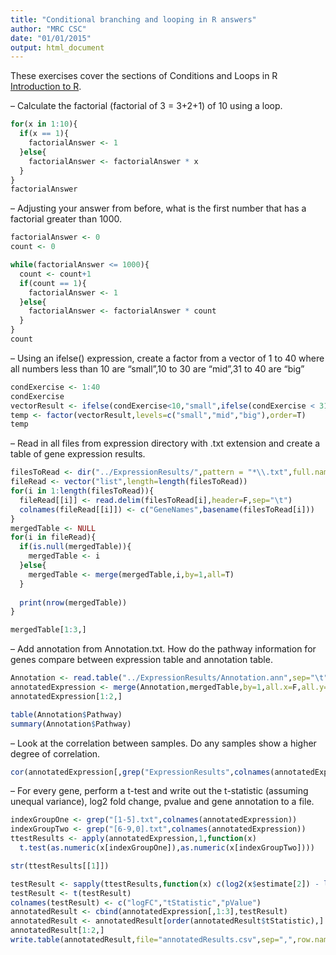 ```yaml
---
title: "Conditional branching and looping in R answers"
author: "MRC CSC"
date: "01/01/2015"
output: html_document
---
```


These exercises cover the sections of Conditions and Loops in R [Introduction to R]("introToR_Day1.html").

-- Calculate the factorial (factorial of 3 = 3+2+1) of 10 using a loop.

```r

for(x in 1:10){
  if(x == 1){
    factorialAnswer <- 1
  }else{
    factorialAnswer <- factorialAnswer * x 
  }
}
factorialAnswer
```
-- Adjusting your answer from before, what is the first number that has a factorial greater than 1000.
```r

factorialAnswer <- 0
count <- 0

while(factorialAnswer <= 1000){
  count <- count+1
  if(count == 1){
    factorialAnswer <- 1
  }else{
    factorialAnswer <- factorialAnswer * count 
  }
}
count
```

-- Using an ifelse() expression, create a factor from a vector of 1 to 40 where all numbers less than 10 are "small",10 to 30 are "mid",31 to 40 are "big"

```r
condExercise <- 1:40
condExercise
vectorResult <- ifelse(condExercise<10,"small",ifelse(condExercise < 31,"mid","big"))
temp <- factor(vectorResult,levels=c("small","mid","big"),order=T)
temp
```

-- Read in all files from expression directory with .txt extension and create a table of gene expression results.

```r

filesToRead <- dir("../ExpressionResults/",pattern = "*\\.txt",full.names=T)
fileRead <- vector("list",length=length(filesToRead))
for(i in 1:length(filesToRead)){
  fileRead[[i]] <- read.delim(filesToRead[i],header=F,sep="\t")
  colnames(fileRead[[i]]) <- c("GeneNames",basename(filesToRead[i]))
}
mergedTable <- NULL
for(i in fileRead){
  if(is.null(mergedTable)){
    mergedTable <- i
  }else{
    mergedTable <- merge(mergedTable,i,by=1,all=T)
  }
  
  print(nrow(mergedTable))
}

mergedTable[1:3,] 

```
-- Add annotation from Annotation.txt. How do the pathway information for genes compare between expression table and annotation table.
 
```r
Annotation <- read.table("../ExpressionResults/Annotation.ann",sep="\t",h=T)
annotatedExpression <- merge(Annotation,mergedTable,by=1,all.x=F,all.y=T)
annotatedExpression[1:2,]

table(Annotation$Pathway)
summary(Annotation$Pathway)
```

-- Look at the correlation between samples. Do any samples show a higher degree of correlation.

```r
cor(annotatedExpression[,grep("ExpressionResults",colnames(annotatedExpression))])

```
-- For every gene, perform a t-test and write out the t-statistic (assuming unequal variance), log2 fold change, pvalue and gene annotation to a file.
```r
indexGroupOne <- grep("[1-5].txt",colnames(annotatedExpression))
indexGroupTwo <- grep("[6-9,0].txt",colnames(annotatedExpression))
ttestResults <- apply(annotatedExpression,1,function(x)
  t.test(as.numeric(x[indexGroupOne]),as.numeric(x[indexGroupTwo])))

str(ttestResults[[1]])

testResult <- sapply(ttestResults,function(x) c(log2(x$estimate[2]) - log2(x$estimate[1]), x$statistic,x$p.value))
testResult <- t(testResult)
colnames(testResult) <- c("logFC","tStatistic","pValue")
annotatedResult <- cbind(annotatedExpression[,1:3],testResult)
annotatedResult <- annotatedResult[order(annotatedResult$tStatistic),]
annotatedResult[1:2,]
write.table(annotatedResult,file="annotatedResults.csv",sep=",",row.names=F,col.names=F)
```


